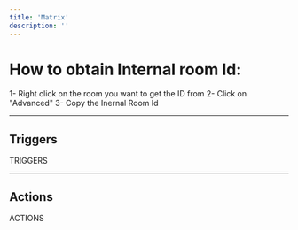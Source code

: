 ```yaml
---
title: 'Matrix'
description: ''
---
```


# How to obtain Internal room Id:

1- Right click on the room you want to get the ID from
2- Click on "Advanced"
3- Copy the Inernal Room Id

---

## Triggers

TRIGGERS

---

## Actions

ACTIONS
